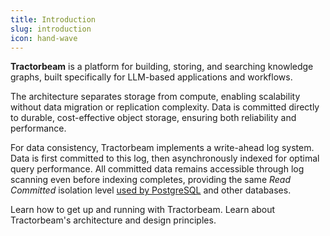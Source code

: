 ```yaml
---
title: Introduction
slug: introduction
icon: hand-wave
---
```


**Tractorbeam** is a platform for building, storing, and searching knowledge graphs, built specifically for LLM-based applications and workflows.

The architecture separates storage from compute, enabling scalability without data migration or replication complexity. Data is committed directly to durable, cost-effective object storage, ensuring both reliability and performance.

For data consistency, Tractorbeam implements a write-ahead log system. Data is first committed to this log, then asynchronously indexed for optimal query performance. All committed data remains accessible through log scanning even before indexing completes, providing the same _Read Committed_ isolation level [used by PostgreSQL](https://www.postgresql.org/docs/current/transaction-iso.html) and other databases.

<CardGroup>
  <Card title="Getting Started" icon="rocket" href="/getting-started">
    Learn how to get up and running with Tractorbeam.
  </Card>
  <Card title="Architecture" icon="building-columns" href="/architecture">
    Learn about Tractorbeam's architecture and design principles.
  </Card>
</CardGroup>
